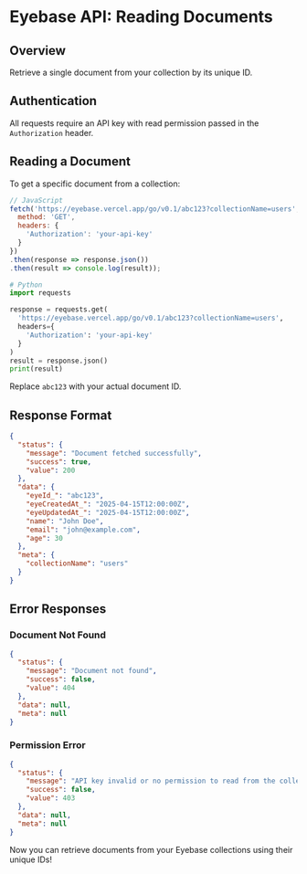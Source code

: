 # Eyebase API: Reading Documents

## Overview
Retrieve a single document from your collection by its unique ID.

## Authentication
All requests require an API key with read permission passed in the `Authorization` header.

## Reading a Document
To get a specific document from a collection:

```javascript
// JavaScript
fetch('https://eyebase.vercel.app/go/v0.1/abc123?collectionName=users', {
  method: 'GET',
  headers: {
    'Authorization': 'your-api-key'
  }
})
.then(response => response.json())
.then(result => console.log(result));
```

```python
# Python
import requests

response = requests.get(
  'https://eyebase.vercel.app/go/v0.1/abc123?collectionName=users',
  headers={
    'Authorization': 'your-api-key'
  }
)
result = response.json()
print(result)
```

Replace `abc123` with your actual document ID.

## Response Format
```json
{
  "status": {
    "message": "Document fetched successfully",
    "success": true,
    "value": 200
  },
  "data": {
    "eyeId_": "abc123",
    "eyeCreatedAt_": "2025-04-15T12:00:00Z",
    "eyeUpdatedAt_": "2025-04-15T12:00:00Z",
    "name": "John Doe",
    "email": "john@example.com",
    "age": 30
  },
  "meta": {
    "collectionName": "users"
  }
}
```

## Error Responses

### Document Not Found
```json
{
  "status": {
    "message": "Document not found",
    "success": false,
    "value": 404
  },
  "data": null,
  "meta": null
}
```

### Permission Error
```json
{
  "status": {
    "message": "API key invalid or no permission to read from the collection",
    "success": false,
    "value": 403
  },
  "data": null,
  "meta": null
}
```

Now you can retrieve documents from your Eyebase collections using their unique IDs!
